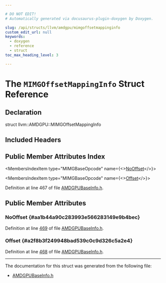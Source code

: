 ```yaml
---

# DO NOT EDIT!
# Automatically generated via docusaurus-plugin-doxygen by Doxygen.

slug: /api/structs/llvm/amdgpu/mimgoffsetmappinginfo
custom_edit_url: null
keywords:
  - doxygen
  - reference
  - struct
toc_max_heading_level: 3

---
```





# The `MIMGOffsetMappingInfo` Struct Reference

<DoxygenPage pluginConfig={pluginConfig}>



## Declaration

<CodeBlock>struct llvm::AMDGPU::MIMGOffsetMappingInfo</CodeBlock>

## Included Headers

<IncludesList>
<IncludesListItem
  filePath="Target/AMDGPU/Utils/AMDGPUBaseInfo.h"
  permalink="/docs/api/files/lib/lib/target/lib/target/amdgpu/lib/target/amdgpu/utils/amdgpubaseinfo-h"
  isLocal="true" />
</IncludesList>

## Public Member Attributes Index

<MembersIndex>

<MembersIndexItem
  type="MIMGBaseOpcode"
  name={<><a href="#aa1b44a90c283993e566283149e9b4bec">NoOffset</a></>}>
</MembersIndexItem>

<MembersIndexItem
  type="MIMGBaseOpcode"
  name={<><a href="#a2f8b3f249948bad539c0c9d326c5a2e4">Offset</a></>}>
</MembersIndexItem>

</MembersIndex>


Definition at line 467 of file <a href="/docs/api/files/lib/lib/target/lib/target/amdgpu/lib/target/amdgpu/utils/amdgpubaseinfo-h">AMDGPUBaseInfo.h</a>.

<SectionDefinition>

## Public Member Attributes

### NoOffset {#aa1b44a90c283993e566283149e9b4bec}

<MemberDefinition
  prototype="MIMGBaseOpcode llvm::AMDGPU::MIMGOffsetMappingInfo::NoOffset">

Definition at line <a href="/docs/api/files/lib/lib/target/lib/target/amdgpu/lib/target/amdgpu/utils/amdgpubaseinfo-h/#l00469">469</a> of file <a href="/docs/api/files/lib/lib/target/lib/target/amdgpu/lib/target/amdgpu/utils/amdgpubaseinfo-h">AMDGPUBaseInfo.h</a>.
</MemberDefinition>

### Offset {#a2f8b3f249948bad539c0c9d326c5a2e4}

<MemberDefinition
  prototype="MIMGBaseOpcode llvm::AMDGPU::MIMGOffsetMappingInfo::Offset">

Definition at line <a href="/docs/api/files/lib/lib/target/lib/target/amdgpu/lib/target/amdgpu/utils/amdgpubaseinfo-h/#l00468">468</a> of file <a href="/docs/api/files/lib/lib/target/lib/target/amdgpu/lib/target/amdgpu/utils/amdgpubaseinfo-h">AMDGPUBaseInfo.h</a>.
</MemberDefinition>

</SectionDefinition>

<hr/>

The documentation for this struct was generated from the following file:

<ul>
<li><a href="/docs/api/files/lib/lib/target/lib/target/amdgpu/lib/target/amdgpu/utils/amdgpubaseinfo-h">AMDGPUBaseInfo.h</a></li>
</ul>

</DoxygenPage>
